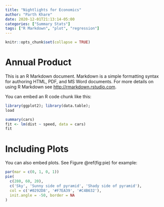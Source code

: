 ```yaml
---
title: "Nightlights for Economics"
author: "Parth Khare"
date: 2020-12-01T21:13:14-05:00
categories: ["Summary Stats"]
tags: ["R Markdown", "plot", "regression"]
---
```


```r
knitr::opts_chunk$set(collapse = TRUE)
```

# Annual Product

This is an R Markdown document. Markdown is a simple formatting syntax for authoring HTML, PDF, and MS Word documents. For more details on using R Markdown see <http://rmarkdown.rstudio.com>.

You can embed an R code chunk like this:

```r
library(ggplot2); library(data.table);
load

summary(cars)
fit <- lm(dist ~ speed, data = cars)
fit
```

# Including Plots

You can also embed plots. See Figure \@ref(fig:pie) for example:

```r
par(mar = c(0, 1, 0, 1))
pie(
  c(280, 60, 20),
  c('Sky', 'Sunny side of pyramid', 'Shady side of pyramid'),
  col = c('#0292D8', '#F7EA39', '#C4B632'),
  init.angle = -50, border = NA
)
```
